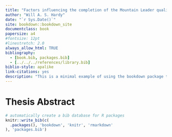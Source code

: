 ```yaml
--- 
title: "Factors influencing the completion of the Mountain Leader qualification"
author: "Will A. S. Hardy"
date: "`r Sys.Date()`"
site: bookdown::bookdown_site
documentclass: book
papersize: a4
#fontsize: 12pt
#linestretch: 2.0
always_allow_html: TRUE
bibliography: 
  - [book.bib, packages.bib]
  - [../../../references/library.bib]
biblio-style: apalike
link-citations: yes
description: "This is a minimal example of using the bookdown package to write a book. The output format for this example is bookdown::gitbook."
---
```


\listoftables

\listoffigures

# Thesis Abstract {-}

```r
# automatically create a bib database for R packages
knitr::write_bib(c(
  .packages(), 'bookdown', 'knitr', 'rmarkdown'
), 'packages.bib')
```
